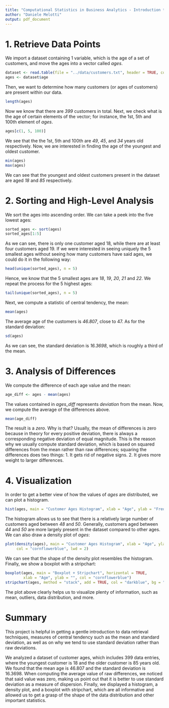 ```yaml
---
title: "Computational Statistics in Business Analytics - Introduction to Computation"
author: "Daniele Melotti"
output: pdf_document
---
```


# 1. Retrieve Data Points

We import a dataset containing 1 variable, which is the age of a set of customers, and move the ages into a vector called _ages_.
```r
dataset <- read.table(file = "../data/customers.txt", header = TRUE, colClasses = "numeric")
ages <- dataset$age
```

Then, we want to determine how many customers (or ages of customers) are present within our data.
```r
length(ages)
```

Now we know that there are _399_ customers in total. Next, we check what is the age of certain elements of the vector; for instance, the 1st, 5th and 100th element of _ages_.
```r
ages[c(1, 5, 100)]
```

We see that the the 1st, 5th and 100th are _49_, _45_, and _34_ years old respectively. Now, we are interested in finding the age of the youngest and oldest customer.
```r
min(ages)
max(ages)
```

We can see that the youngest and oldest customers present in the dataset are aged _18_ and _85_ respectively.

# 2. Sorting and High-Level Analysis

We sort the ages into ascending order. We can take a peek into the five lowest ages:
```r
sorted_ages <- sort(ages)
sorted_ages[1:5]
```

As we can see, there is only one customer aged 18, while there are at least four customers aged 19. If we were interested in seeing uniquely the 5 smallest ages without seeing how many customers have said ages, we could do it in the following way:
```r
head(unique(sorted_ages), n = 5)
```

Hence, we know that the 5 smallest ages are _18_, _19_, _20_, _21_ and _22_. We repeat the process for the 5 highest ages:
```r
tail(unique(sorted_ages), n = 5)
```

Next, we compute a statistic of central tendency, the mean:
```r
mean(ages)
```

The average age of the customers is _46.807_, close to 47. As for the standard deviation:
```r
sd(ages)
```

As we can see, the standard deviation is _16.3698_, which is roughly a third of the mean.

# 3. Analysis of Differences

We compute the difference of each age value and the mean:
```r
age_diff <- ages - mean(ages)
```

The values contained in _ages_diff_ represents _deviation_ from the mean. Now, we compute the average of the differences above.
```r
mean(age_diff)
```

The result is a _zero_. Why is that? Usually, the mean of differences is zero because in theory for every positive deviation, there is always a corresponding negative deviation of equal magnitude. This is the reason why we usually compute standard deviation, which is based on squared differences from the mean rather than raw differences; squaring the differences does two things:
1. It gets rid of negative signs.
2. It gives more weight to larger differences.

# 4. Visualization

In order to get a better view of how the values of _ages_ are distributed, we can plot a histogram.
```r
hist(ages, main = "Customer Ages Histogram", xlab = "Age", ylab = "Frequency", breaks = 35, col = "cornflowerblue")
```

The histogram allows us to see that there is a relatively large number of customers aged between _48_ and _50_. Generally, customers aged between _44_ and _50_ are more largely present in the dataset compared to other ages. We can also draw a density plot of _ages_:
```r
plot(density(ages), main = "Customer Ages Histogram", xlab = "Age", ylab = "Density",
     col = "cornflowerblue", lwd = 2)
```

We can see that the shape of the density plot resembles the histogram. Finally, we show a boxplot with a stripchart:
```r
boxplot(ages, main = "Boxplot + Stripchart", horizontal = TRUE,
        xlab = "Age", ylab = "", col = "cornflowerblue")
stripchart(ages, method = "stack", add = TRUE, col = "darkblue", bg = "lightblue", at = 0.6)
```

The plot above clearly helps us to visualize plenty of information, such as mean, outliers, data distribution, and more.

# Summary
This project is helpful in getting a gentle introduction to data retrieval techniques, measures of central tendency such as the mean and standard deviation, as well as on why we tend to use standard deviation rather than raw deviations.

We analyzed a dataset of customer ages, which includes 399 data entries, where the youngest customer is 18 and the older customer is 85 years old. We found that the mean age is 46.807 and the standard deviation is 16.3698. When computing the average value of raw differences, we noticed that said value was zero, making us point out that it is better to use standard deviation as a measure of dispersion. Finally, we displayed a histogram, a density plot, and a boxplot with stripchart, which are all informative and allowed us to get a grasp of the shape of the data distribution and other important statistics.